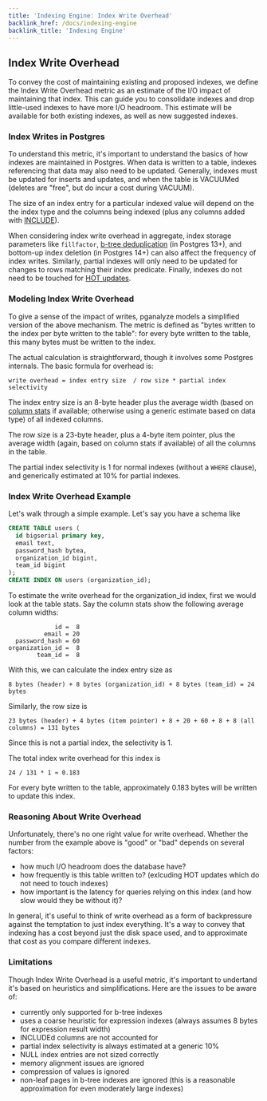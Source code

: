 ```yaml
---
title: 'Indexing Engine: Index Write Overhead'
backlink_href: /docs/indexing-engine
backlink_title: 'Indexing Engine'
---
```


## Index Write Overhead

To convey the cost of maintaining existing and proposed indexes, we define the
Index Write Overhead metric as an estimate of the I/O impact of maintaining that
index. This can guide you to consolidate indexes and drop little-used indexes to
have more I/O headroom. This estimate will be available for both existing
indexes, as well as new suggested indexes.


### Index Writes in Postgres

To understand this metric, it's important to understand the basics of how indexes
are maintained in Postgres. When data is written to a table, indexes referencing
that data may also need to be updated. Generally, indexes must be updated for
inserts and updates, and when the table is VACUUMed (deletes are "free", but do
incur a cost during VACUUM).

The size of an index entry for a particular indexed value will depend on the
the index type and the columns being indexed (plus
any columns added with [INCLUDE](https://www.postgresql.org/docs/current/sql-createindex.html)).

When considering index write overhead in aggregate, index storage parameters
like `fillfactor`, [b-tree
deduplication](https://www.postgresql.org/docs/current/btree-implementation.html#BTREE-DEDUPLICATION)
(in Postgres 13+), and bottom-up index deletion (in Postgres 14+) can also
affect the frequency of index writes. Similarly, partial indexes will only
need to be updated for changes to rows matching their index predicate. Finally,
indexes do not need to be touched for [HOT updates](https://git.postgresql.org/gitweb/?p=postgresql.git;a=blob;f=src/backend/access/heap/README.HOT;hb=HEAD).


### Modeling Index Write Overhead

To give a sense of the impact of writes, pganalyze models a simplified version
of the above mechanism. The metric is defined as "bytes written to the index
per byte written to the table": for every byte written to the table, this many
bytes must be written to the index.

The actual calculation is straightforward, though it involves some Postgres
internals. The basic formula for overhead is:

```
write overhead = index entry size  / row size * partial index selectivity
```

The index entry size is an 8-byte header plus the average width (based on
[column stats](/docs/install/troubleshooting/column_stats_helper) if available;
otherwise using a generic estimate based on data type) of all indexed columns.

The row size is a 23-byte header, plus a 4-byte item pointer, plus the average
width (again, based on column stats if available) of all the columns in the
table.

The partial index selectivity is 1 for normal indexes (without a `WHERE`
clause), and generically estimated at 10% for partial indexes.

### Index Write Overhead Example

Let's walk through a simple example. Let's say you have a schema like

```sql
CREATE TABLE users (
  id bigserial primary key,
  email text,
  password_hash bytea,
  organization_id bigint,
  team_id bigint
);
CREATE INDEX ON users (organization_id);
```

To estimate the write overhead for the organization_id index, first we would
look at the table stats. Say the column stats show the following average column
widths:

```
             id =  8
          email = 20
  password_hash = 60
organization_id =  8
        team_id =  8
```

With this, we can calculate the index entry size as

```
8 bytes (header) + 8 bytes (organization_id) + 8 bytes (team_id) = 24 bytes
```

Similarly, the row size is

```
23 bytes (header) + 4 bytes (item pointer) + 8 + 20 + 60 + 8 + 8 (all columns) = 131 bytes
```

Since this is not a partial index, the selectivity is 1.

The total index write overhead for this index is

```
24 / 131 * 1 ≈ 0.183
```

For every byte written to the table, approximately 0.183 bytes will be written
to update this index.


### Reasoning About Write Overhead

Unfortunately, there's no one right value for write overhead. Whether the number
from the example above is "good" or "bad" depends on several factors:

 - how much I/O headroom does the database have?
 - how frequently is this table written to? (exlcuding HOT updates which do not need to touch indexes)
 - how important is the latency for queries relying on this index (and how slow would they be without it)?

In general, it's useful to think of write overhead as a form of backpressure
against the temptation to just index everything. It's a way to convey that
indexing has a cost beyond just the disk space used, and to approximate that
cost as you compare different indexes.


### Limitations

Though Index Write Overhead is a useful metric, it's important to undertand it's
based on heuristics and simplifications. Here are the issues to be aware of:

 - currently only supported for b-tree indexes
 - uses a coarse heuristic for expression indexes (always assumes 8 bytes for expression result width)
 - INCLUDEd columns are not accounted for
 - partial index selectivity is always estimated at a generic 10%
 - NULL index entries are not sized correctly
 - memory alignment issues are ignored
 - compression of values is ignored
 - non-leaf pages in b-tree indexes are ignored (this is a reasonable approximation for even moderately large indexes)
